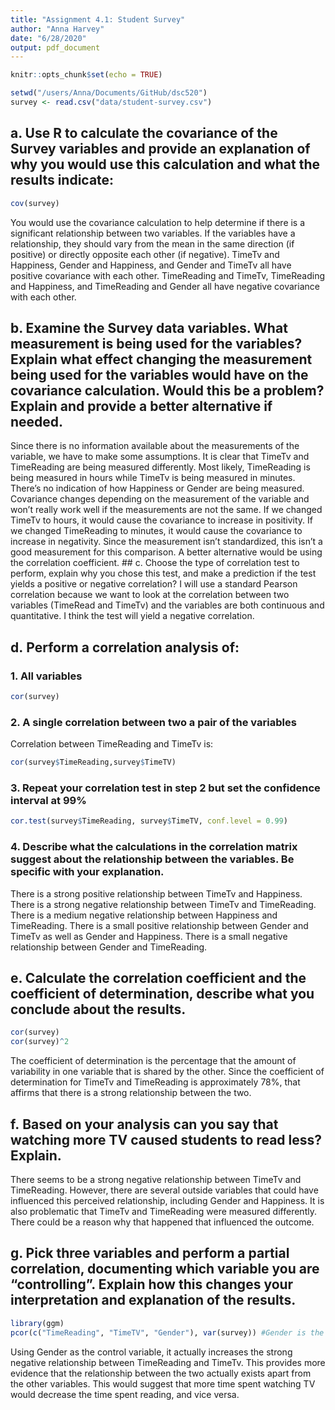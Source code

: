 ```yaml
---
title: "Assignment 4.1: Student Survey"
author: "Anna Harvey"
date: "6/28/2020"
output: pdf_document
---
```


```r
knitr::opts_chunk$set(echo = TRUE)
```
```r
setwd("/users/Anna/Documents/GitHub/dsc520")
survey <- read.csv("data/student-survey.csv")
```
## a. Use R to calculate the covariance of the Survey variables and provide an explanation of why you would use this calculation and what the results indicate:

```r
cov(survey)
```
You would use the covariance calculation to help determine if there is a significant relationship between two variables. If the variables have a relationship, they should vary from the mean in the same direction (if positive) or directly opposite each other (if negative). TimeTv and Happiness, Gender and Happiness, and Gender and TimeTv all have positive covariance with each other. TimeReading and TimeTv, TimeReading and Happiness, and TimeReading and Gender all have negative covariance with each other.

## b. Examine the Survey data variables. What measurement is being used for the variables? Explain what effect changing the measurement being used for the variables would have on the covariance calculation. Would this be a problem? Explain and provide a better alternative if needed.

Since there is no information available about the measurements of the variable, we have to make some assumptions. It is clear that TimeTv and TimeReading are being measured differently. Most likely, TimeReading is being measured in hours while TimeTv is being measured in minutes. There's no indication of how Happiness or Gender are being measured. Covariance changes depending on the measurement of the variable and won't really work well if the measurements are not the same. If we changed TimeTv to hours, it would cause the covariance to increase in positivity. If we changed TimeReading to minutes, it would cause the covariance to increase in negativity. Since the measurement isn't standardized, this isn't a good measurement for this comparison. A better alternative would be using the correlation coefficient. 
## c. Choose the type of correlation test to perform, explain why you chose this test, and make a prediction if the test yields a positive or negative correlation?
I will use a standard Pearson correlation because we want to look at the correlation between two variables (TimeRead and TimeTv) and the variables are both continuous and quantitative. I think the test will yield a negative correlation.

## d. Perform a correlation analysis of:
### 1. All variables
```r
cor(survey)
```
### 2. A single correlation between two a pair of the variables
Correlation between TimeReading and TimeTv is: 
```r
cor(survey$TimeReading,survey$TimeTV)
```
### 3. Repeat your correlation test in step 2 but set the confidence interval at 99%
```r
cor.test(survey$TimeReading, survey$TimeTV, conf.level = 0.99)
```
### 4. Describe what the calculations in the correlation matrix suggest about the relationship between the variables. Be specific with your explanation.
There is a strong positive relationship between TimeTv and Happiness. There is a strong negative relationship between TimeTv and TimeReading. There is a medium negative relationship between Happiness and TimeReading. There is a small positive relationship between Gender and TimeTv as well as Gender and Happiness. There is a small negative relationship between Gender and TimeReading.

## e. Calculate the correlation coefficient and the coefficient of determination, describe what you conclude about the results.
```r
cor(survey)
cor(survey)^2
```
The coefficient of determination is the percentage that the amount of variability in one variable that is shared by the other. Since the coefficient of determination for TimeTv and TimeReading is approximately 78%, that affirms that there is a strong relationship between the two.

## f. Based on your analysis can you say that watching more TV caused students to read less? Explain.
There seems to be a strong negative relationship between TimeTv and TimeReading. However, there are several outside variables that could have influenced this perceived relationship, including Gender and Happiness. It is also problematic that TimeTv and TimeReading were measured differently. There could be a reason why that happened that influenced the outcome.

## g. Pick three variables and perform a partial correlation, documenting which variable you are “controlling”. Explain how this changes your interpretation and explanation of the results.
```r
library(ggm)
pcor(c("TimeReading", "TimeTV", "Gender"), var(survey)) #Gender is the control variable
```
Using Gender as the control variable, it actually increases the strong negative relationship between TimeReading and TimeTv. This provides more evidence that the relationship between the two actually exists apart from the other variables. This would suggest that more time spent watching TV would decrease the time spent reading, and vice versa.